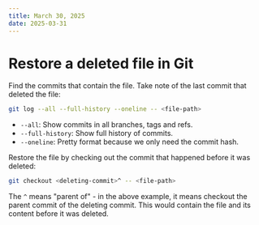 ```yaml
---
title: March 30, 2025
date: 2025-03-31
---
```


# Restore a deleted file in Git

Find the commits that contain the file. Take note of the last commit that deleted the file:

```bash
git log --all --full-history --oneline -- <file-path>
```

- `--all`: Show commits in all branches, tags and refs.
- `--full-history`: Show full history of commits.
- `--oneline`: Pretty format because we only need the commit hash.

Restore the file by checking out the commit that happened before it was deleted:

```bash
git checkout <deleting-commit>^ -- <file-path>
```

The `^` means "parent of" - in the above example, it means checkout the parent commit of the deleting commit. This would contain the file and its content before it was deleted.
